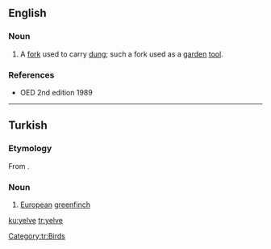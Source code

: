 ==English==

===Noun===
{{en-noun}}

# {{context|obsolete|lang=en}} A [[fork]] used to carry [[dung]]; such a fork used as a [[garden]] [[tool]].

===References===
* OED 2nd edition 1989

----

==Turkish==

===Etymology===
From {{etyl|trk-pro|tr}} {{term/t|trk-pro|*jelbe}}.

===Noun===
{{tr-noun}}

# [[European]] [[greenfinch]]

[[Category:tr:Birds]]

[[ku:yelve]]
[[tr:yelve]]